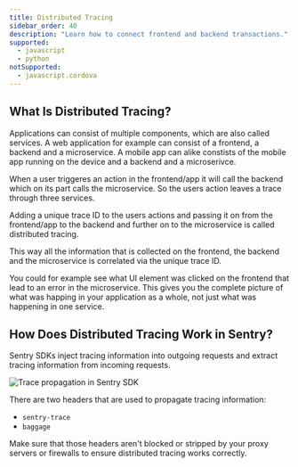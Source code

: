 ```yaml
---
title: Distributed Tracing
sidebar_order: 40
description: "Learn how to connect frontend and backend transactions."
supported:
  - javascript
  - python
notSupported:
  - javascript.cordova
---
```


## What Is Distributed Tracing?

Applications can consist of multiple components, which are also called services. A web application for example can consist of a frontend, a backend and a microservice. A mobile app can alike constists of the mobile app running on the device and a backend and a microserivce.

When a user triggeres an action in the frontend/app it will call the backend which on its part calls the microservice.
So the users action leaves a trace through three services.

Adding a unique trace ID to the users actions and passing it on from the frontend/app to the backend and further on to the microservice is called distributed tracing.

This way all the information that is collected on the frontend, the backend and the microservice is correlated via the unique trace ID.

You could for example see what UI element was clicked on the frontend that lead to an error in the microservice. This gives you the complete picture of what was happing in your application as a whole, not just what was happening in one service.

## How Does Distributed Tracing Work in Sentry?

Sentry SDKs inject tracing information into outgoing requests and extract tracing information from incoming requests.

![Trace propagation in Sentry SDK](distributed-tracing-trace-propagation.png)

There are two headers that are used to propagate tracing information:

- `sentry-trace`
- `baggage`

Make sure that those headers aren't blocked or stripped by your proxy servers or firewalls to ensure distributed tracing works correctly.

<PlatformContent includePath="distributed-tracing/configuration/" />

<PlatformContent includePath="distributed-tracing/other-services/" />

<!-- ## Verify

Screenshots wie es aussehen soll und wo man in Sentry.io es sich ansehen kann.

Von Instrumentationssue auf Trace

Von Replay auf Trace
## Temp

Ab welcher Version ist es supported?


-->
